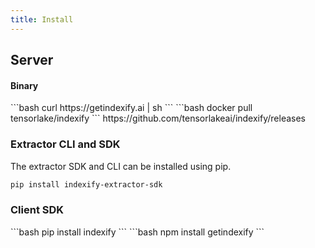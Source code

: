 ```yaml
---
title: Install 
---
```


## Server

#### Binary

<Tabs>
  <Tab title="cURL">
    ```bash
    curl https://getindexify.ai | sh
    ```
  </Tab>
  <Tab title="Docker">
    ```bash
    docker pull tensorlake/indexify
    ```
  </Tab>
  <Tab title="Github Releases">
    https://github.com/tensorlakeai/indexify/releases
  </Tab>
</Tabs>

### Extractor CLI and SDK

The extractor SDK and CLI can be installed using pip.

```bash
pip install indexify-extractor-sdk
```

### Client SDK

<Tabs>
  <Tab title="Python">
    ```bash
    pip install indexify
    ```
  </Tab>
  <Tab title="Typescript">
    ```bash
    npm install getindexify
    ```
  </Tab>
</Tabs>




